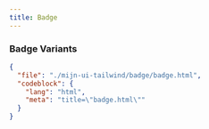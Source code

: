 ```yaml
---
title: Badge
---
```


### Badge Variants

<TWComponentPreview className="flex-col md:flex-row" src="/badge/badge" />

```json doc-gen:file
{
  "file": "./mijn-ui-tailwind/badge/badge.html",
  "codeblock": {
    "lang": "html",
    "meta": "title=\"badge.html\""
  }
}
```
